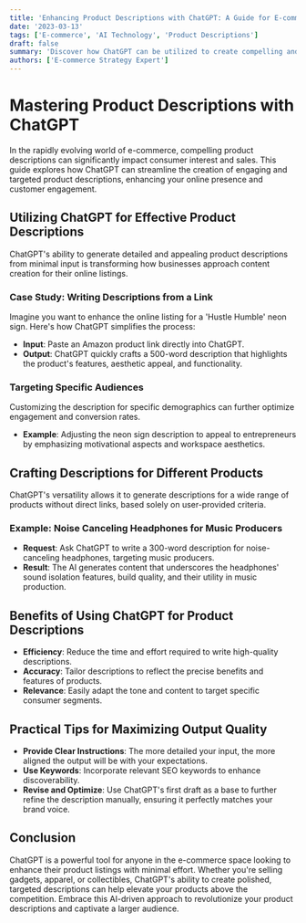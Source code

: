 ```yaml
---
title: 'Enhancing Product Descriptions with ChatGPT: A Guide for E-commerce'
date: '2023-03-13'
tags: ['E-commerce', 'AI Technology', 'Product Descriptions']
draft: false
summary: 'Discover how ChatGPT can be utilized to create compelling and targeted product descriptions for online platforms, catering specifically to various consumer groups.'
authors: ['E-commerce Strategy Expert']
---
```


# Mastering Product Descriptions with ChatGPT

In the rapidly evolving world of e-commerce, compelling product descriptions can significantly impact consumer interest and sales. This guide explores how ChatGPT can streamline the creation of engaging and targeted product descriptions, enhancing your online presence and customer engagement.

## Utilizing ChatGPT for Effective Product Descriptions

ChatGPT's ability to generate detailed and appealing product descriptions from minimal input is transforming how businesses approach content creation for their online listings.

### Case Study: Writing Descriptions from a Link

Imagine you want to enhance the online listing for a 'Hustle Humble' neon sign. Here's how ChatGPT simplifies the process:

- **Input**: Paste an Amazon product link directly into ChatGPT.
- **Output**: ChatGPT quickly crafts a 500-word description that highlights the product's features, aesthetic appeal, and functionality.

### Targeting Specific Audiences

Customizing the description for specific demographics can further optimize engagement and conversion rates.

- **Example**: Adjusting the neon sign description to appeal to entrepreneurs by emphasizing motivational aspects and workspace aesthetics.

## Crafting Descriptions for Different Products

ChatGPT's versatility allows it to generate descriptions for a wide range of products without direct links, based solely on user-provided criteria.

### Example: Noise Canceling Headphones for Music Producers

- **Request**: Ask ChatGPT to write a 300-word description for noise-canceling headphones, targeting music producers.
- **Result**: The AI generates content that underscores the headphones' sound isolation features, build quality, and their utility in music production.

## Benefits of Using ChatGPT for Product Descriptions

- **Efficiency**: Reduce the time and effort required to write high-quality descriptions.
- **Accuracy**: Tailor descriptions to reflect the precise benefits and features of products.
- **Relevance**: Easily adapt the tone and content to target specific consumer segments.

## Practical Tips for Maximizing Output Quality

- **Provide Clear Instructions**: The more detailed your input, the more aligned the output will be with your expectations.
- **Use Keywords**: Incorporate relevant SEO keywords to enhance discoverability.
- **Revise and Optimize**: Use ChatGPT's first draft as a base to further refine the description manually, ensuring it perfectly matches your brand voice.

## Conclusion

ChatGPT is a powerful tool for anyone in the e-commerce space looking to enhance their product listings with minimal effort. Whether you're selling gadgets, apparel, or collectibles, ChatGPT's ability to create polished, targeted descriptions can help elevate your products above the competition. Embrace this AI-driven approach to revolutionize your product descriptions and captivate a larger audience.

